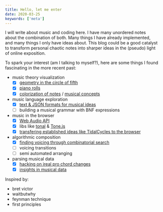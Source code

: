 ```yaml
---
title: Hello, let me enter
date: 2020-03-25
keywords: ['meta']
---
```


I will write about music and coding here. I have many unordered notes about the combination of both. Many things I have already implemented, and many things I only have ideas about. This blog could be a good catalyst to transform personal chaotic notes into sharper ideas in the (pseudo) light of online exposition.

To spark your interest (am I talking to myself?), here are some things I found fascinating in the more recent past:

- music theory visualization 
  - [x] [geometry in the circle of fifth](./pitch-class-sets)
  - [x] [piano rolls](./svg-piano-roll)
  - [x] [colorization of notes](./coloring-pitches) / [musical concepts](./coloring-scales)
- music language exploration
  - [x] [text & JSON formats for musical ideas](./rhythmical-arrays)
  - [ ] building a musical grammar with BNF expressions
- music in the browser
  - [x] [Web Audio API](./web-audio-recorder)
  - [x] libs like [tonal](./chords) & [Tone.js](./rhythmical-playback)
  - [x] [transfering established ideas like TidalCycles to the browser](./rhythmical-objects)
- algorithmic composition
  - [x] [finding voicing through combinatorial search](./voicing-permutation)
  - [ ] voicing transitions
  - [ ] semi automated arranging
- parsing musical data
  - [x] [hacking on ireal pro chord changes](./ireal-changes)
  - [x] [insights in musical data](./ireal-analytics)

Inspired by:

- bret victor
- waitbutwhy
- feynman technique
- first principles

<!-- 
TBD: 
- add links like https://felixroos.github.io/rhythmical/ 
- try out https://observablehq.com/d/f693cc5fa00e4459 n stuff
- link https://felixroos.github.io/blog/ to felix-roos.de
- https://stackblitz.com/edit/rhythmical-es6?file=index.js
- https://stackblitz.com/edit/rhythmical-demo?file=index.html
- check out https://github.com/tatecarson/LSU-PDM-Spring-2020
- add issue for tone.js to not check if window is defined => enables SSR
-->